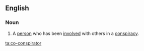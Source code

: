 ==English==

===Noun===
{{en-noun|sg=[[co-]][[conspirator]]}}

# A [[person]] who has been [[involved]] with others in a [[conspiracy]].

[[ta:co-conspirator]]